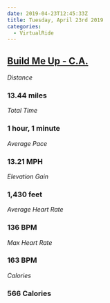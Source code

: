 ```yaml
---
date: 2019-04-23T12:45:33Z
title: Tuesday, April 23rd 2019
categories:
  - VirtualRide
---
```

## [Build Me Up - C.A.](https://www.strava.com/activities/2312538791)

_Distance_

### 13.44 miles

_Total Time_

### 1 hour, 1 minute

_Average Pace_

### 13.21 MPH

_Elevation Gain_

### 1,430 feet

_Average Heart Rate_

### 136 BPM

_Max Heart Rate_

### 163 BPM

_Calories_

### 566 Calories